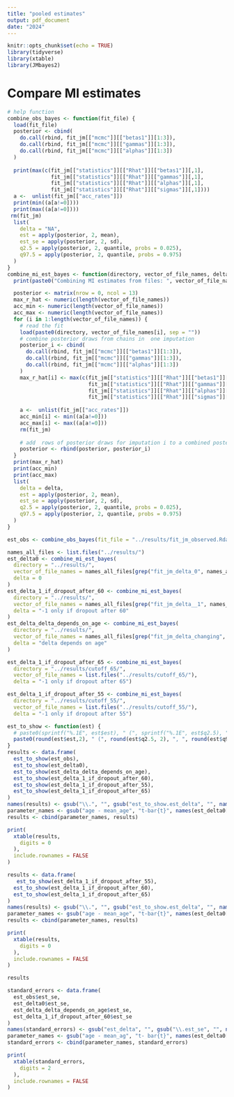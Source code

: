 ```yaml
---
title: "pooled estimates"
output: pdf_document
date: "2024"
---
```


```r
knitr::opts_chunk$set(echo = TRUE)
library(tidyverse)
library(xtable)
library(JMbayes2)
```

\newpage
# Compare MI estimates

```r
# help function
combine_obs_bayes <- function(fit_file) {
  load(fit_file)
  posterior <- cbind(
    do.call(rbind, fit_jm[["mcmc"]][["betas1"]][1:3]),
    do.call(rbind, fit_jm[["mcmc"]][["gammas"]][1:3]),
    do.call(rbind, fit_jm[["mcmc"]][["alphas"]][1:3])
  )
  
  print(max(c(fit_jm[["statistics"]][["Rhat"]][["betas1"]][,1], 
              fit_jm[["statistics"]][["Rhat"]][["gammas"]][,1],
              fit_jm[["statistics"]][["Rhat"]][["alphas"]][,1], 
              fit_jm[["statistics"]][["Rhat"]][["sigmas"]][,1])))
  a <-  unlist(fit_jm[["acc_rates"]])
  print(min((a[a!=0])))
  print(max((a[a!=0])))
 rm(fit_jm)
  list(
    delta = "NA",
    est = apply(posterior, 2, mean),
    est_se = apply(posterior, 2, sd),
    q2.5 = apply(posterior, 2, quantile, probs = 0.025),
    q97.5 = apply(posterior, 2, quantile, probs = 0.975)
  )
}
combine_mi_est_bayes <- function(directory, vector_of_file_names, delta) {
  print(paste0("Combining MI estimates from files: ", vector_of_file_names, collaspe = ""))

  posterior <- matrix(nrow = 0, ncol = 13)
  max_r_hat <- numeric(length(vector_of_file_names))
  acc_min <- numeric(length(vector_of_file_names))
  acc_max <- numeric(length(vector_of_file_names))
  for (i in 1:length(vector_of_file_names)) {
    # read the fit
    load(paste0(directory, vector_of_file_names[i], sep = ""))
    # combine posterior draws from chains in  one imputation
    posterior_i <- cbind(
      do.call(rbind, fit_jm[["mcmc"]][["betas1"]][1:3]),
      do.call(rbind, fit_jm[["mcmc"]][["gammas"]][1:3]),
      do.call(rbind, fit_jm[["mcmc"]][["alphas"]][1:3])
    )
    max_r_hat[i] <- max(c(fit_jm[["statistics"]][["Rhat"]][["betas1"]][,1], 
                          fit_jm[["statistics"]][["Rhat"]][["gammas"]][,1],
                          fit_jm[["statistics"]][["Rhat"]][["alphas"]][,1],
                          fit_jm[["statistics"]][["Rhat"]][["sigmas"]][,1]))
    
    a <-  unlist(fit_jm[["acc_rates"]])
    acc_min[i] <- min((a[a!=0]))
    acc_max[i] <- max((a[a!=0]))
    rm(fit_jm)
   
    # add  rows of posterior draws for imputation i to a combined posterior
    posterior <- rbind(posterior, posterior_i)
  }
  print(max_r_hat)
  print(acc_min)
  print(acc_max)
  list(
    delta = delta,
    est = apply(posterior, 2, mean),
    est_se = apply(posterior, 2, sd),
    q2.5 = apply(posterior, 2, quantile, probs = 0.025),
    q97.5 = apply(posterior, 2, quantile, probs = 0.975)
  )
}

```



```r
est_obs <- combine_obs_bayes(fit_file = "../results/fit_jm_observed.Rdata")

names_all_files <- list.files("../results/")
est_delta0 <- combine_mi_est_bayes(
  directory = "../results/",
  vector_of_file_names = names_all_files[grep("fit_jm_delta_0", names_all_files)],
  delta = 0
)
est_delta_1_if_dropout_after_60 <- combine_mi_est_bayes(
  directory = "../results/",
  vector_of_file_names = names_all_files[grep("fit_jm_delta__1", names_all_files)],
  delta = "-1 only if dropout after 60"
)
est_delta_delta_depends_on_age <- combine_mi_est_bayes(
  directory = "../results/",
  vector_of_file_names = names_all_files[grep("fit_jm_delta_changing", names_all_files)],
  delta = "delta depends on age"
)

est_delta_1_if_dropout_after_65 <- combine_mi_est_bayes(
  directory = "../results/cutoff_65/",
  vector_of_file_names = list.files("../results/cutoff_65/"),
  delta = "-1 only if dropout after 65")

est_delta_1_if_dropout_after_55 <- combine_mi_est_bayes(
  directory = "../results/cutoff_55/",
  vector_of_file_names = list.files("../results/cutoff_55/"),
  delta = "-1 only if dropout after 55")
```

```r
est_to_show <- function(est) {
  # paste0(sprintf("%.1E", est$est), " (", sprintf("%.1E", est$q2.5), ", ", sprintf("%.1E", est$q97.5), ")")
  paste0(round(est$est,2), " (", round(est$q2.5, 2), ", ", round(est$q97.5 ,2), ")")
}
results <- data.frame(
  est_to_show(est_obs),
  est_to_show(est_delta0),
  est_to_show(est_delta_delta_depends_on_age),
  est_to_show(est_delta_1_if_dropout_after_60),
  est_to_show(est_delta_1_if_dropout_after_55),
  est_to_show(est_delta_1_if_dropout_after_65)
)
names(results) <- gsub("\\.", "", gsub("est_to_show.est_delta", "", names(results)))
parameter_names <- gsub("age - mean_age", "t-bar{t}", names(est_delta0[["est"]])) # substitute age_sc20 - mean_age_sc20 by t in names of the parameters
results <- cbind(parameter_names, results)

print(
  xtable(results,
    digits = 0
  ),
  include.rownames = FALSE
)
```
```r
results <- data.frame(
   est_to_show(est_delta_1_if_dropout_after_55),
  est_to_show(est_delta_1_if_dropout_after_60),
  est_to_show(est_delta_1_if_dropout_after_65)
)
names(results) <- gsub("\\.", "", gsub("est_to_show.est_delta", "", names(results)))
parameter_names <- gsub("age - mean_age", "t-bar{t}", names(est_delta0[["est"]])) # substitute age_sc20 - mean_age_sc20 by t in names of the parameters
results <- cbind(parameter_names, results)

print(
  xtable(results,
    digits = 0
  ),
  include.rownames = FALSE
)
```

```r
results
```

```r
standard_errors <- data.frame(
  est_obs$est_se,
  est_delta0$est_se,
  est_delta_delta_depends_on_age$est_se,
  est_delta_1_if_dropout_after_60$est_se
)
names(standard_errors) <- gsub("est_delta", "", gsub("\\.est_se", "", names(standard_errors)))
parameter_names <- gsub("age - mean_ag", "t- bar{t}", names(est_delta0[["est"]])) # substitute age_sc20 - mean_age_sc20 by t in names of the parameters
standard_errors <- cbind(parameter_names, standard_errors)

print(
  xtable(standard_errors,
    digits = 2
  ),
  include.rownames = FALSE
)
```

